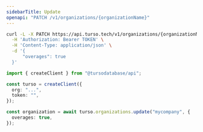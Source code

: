 ```yaml
---
sidebarTitle: Update
openapi: "PATCH /v1/organizations/{organizationName}"
---
```


<RequestExample>

```bash cURL
curl -L -X PATCH https://api.turso.tech/v1/organizations/{organizationName} \
  -H 'Authorization: Bearer TOKEN' \
  -H 'Content-Type: application/json' \
  -d '{
      "overages": true
  }'
```

```ts Node.js
import { createClient } from "@tursodatabase/api";

const turso = createClient({
  org: "...",
  token: "",
});

const organization = await turso.organizations.update("mycompany", {
  overages: true,
});
```

</RequestExample>
